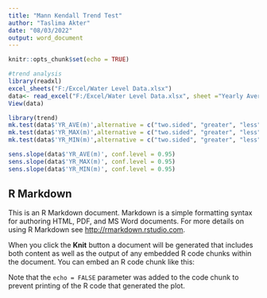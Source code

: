 ---
title: "Mann Kendall Trend Test"
author: "Taslima Akter"
date: "08/03/2022"
output: word_document
---

```{r setup, include=FALSE}
knitr::opts_chunk$set(echo = TRUE)
```
```{r}
#trend analysis
library(readxl)
excel_sheets("F:/Excel/Water Level Data.xlsx")
data<- read_excel("F:/Excel/Water Level Data.xlsx", sheet ="Yearly Average Data" )
View(data)
```
```{r}
library(trend)
mk.test(data$'YR_AVE(m)',alternative = c("two.sided", "greater", "less"), continuity = TRUE)
mk.test(data$'YR_MAX(m)',alternative = c("two.sided", "greater", "less"), continuity = TRUE)
mk.test(data$'YR_MIN(m)',alternative = c("two.sided", "greater", "less"), continuity = TRUE)
```
```{r}
sens.slope(data$'YR_AVE(m)', conf.level = 0.95)
sens.slope(data$'YR_MAX(m)', conf.level = 0.95)
sens.slope(data$'YR_MIN(m)', conf.level = 0.95)
```

## R Markdown

This is an R Markdown document. Markdown is a simple formatting syntax for authoring HTML, PDF, and MS Word documents. For more details on using R Markdown see <http://rmarkdown.rstudio.com>.

When you click the **Knit** button a document will be generated that includes both content as well as the output of any embedded R code chunks within the document. You can embed an R code chunk like this:


Note that the `echo = FALSE` parameter was added to the code chunk to prevent printing of the R code that generated the plot.
